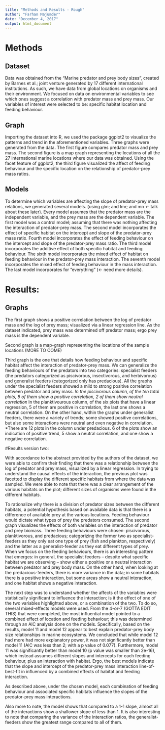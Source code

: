 ```yaml
---
title: "Methods and Results - Rough"
author: "Farhan Majumder"
date: "December 4, 2017"
output: html_document
---
```


# Methods 

## Dataset
Data was obtained from the “Marine predator and prey body sizes”, created by Barnes et al.; joint venture generated by 17 different international institutions. As such, we have data from global locations on organisms and their environment. We focused on data on environmental variables to see which ones suggest a correlation with predator mass and prey mass. Our variables of interest were selected to be: specific habitat location and feeding behaviour. 

## Graph
Importing the dataset into R, we used the package ggplot2 to visualize the patterns and trend in the aforementioned variables. Three graphs were generated from the data. The first figure compares predator mass and prey mass. The second figure is a map graph representing the locations of all the 27 international marine locations where our data was obtained. Using the facet feature of ggplot2, the third figure visualized the affect of feeding behaviour and the specific location on the relationship of predator-prey mass ratios.

## Models
To determine which variables are affecting the slope of predator-prey mass relations, we generated several models. (using glm; and lmr; and mn <- talk about these later). Every model assumes that the predator mass are the independent variable, and the prey mass are the dependent variable. The first model was a control model; assuming that there was nothing affecting the interaction of predator-prey mass. The second model incorporates the effect of specific habitat on the intercept and slope of the predator-prey mass ratio. Fourth model incorporates the effect of feeding behaviour on the intercept and slope of the predator-prey mass ratio.  The third model incorporates the additive effect of both specific habitat and feeding behaviour. The sixth model incorporates the mixed effect of habitat on feeding behaviour in the predator-prey mass interaction. The seventh model incorporates the mixed effect of feeding behaviour in the mass interaction. The last model incorporates for “everything” (<- need more details).  


# Results: 

## Graphs
The first graph shows a positive correlation between the log of predator mass and the log of prey mass; visualized via a linear regression line. As the dataset indicated, prey mass was determined off predator mass; ergo prey mass is the dependent variable. 

Second graph is a map-graph representing the locations of the sample locations (MORE TO COME) 

Third graph is the one that details how feeding behaviour and specific habitat affect the interaction of predator-prey mass. We can generalize the feeding behaviours of the predators into two categories: specialist feeders (the predators categorized as piscivorous, insectivorous, and herbivorous) and generalist feeders (categorized only has predacious). All the graphs under the specialist feeders showed a mild to strong positive correlation between predator and prey mass. 
*In the piscivorous column, of the ten total plots, 8 of them show a positive correlation, 2 of them show neutral correlation
*In the planktivourous column, of the six plots that have a linear regression, 5 of them are positive in correlation, the last one shows a neutral correlation.
On the other hand, within the graphs under generalist feeders, there were a variety of trends; some showed positive correlations, but also some interactions were neutral and even negative in correlation. 
*There are 12 plots in the column under predacious. 6 of the plots show an indication of positive trend, 5 show a neutral correlation, and one show a negative correlation. 



#Results version two: 

With accordance to the abstract provided by the authors of the dataset, we were able to confirm their finding that there was a relationship between the log of predator and prey mass, visualized by a linear regression. In trying to understand the causal effects of the interaction, the previous plot was facetted to display the different specific habitats from where the data was sampled. We were able to note that there was a clear arrangement of the various habitats on the plot; different sizes of organisms were found in the different habitats.   

To rationalize why there is a division of predator sizes between the different habitats, a potential hypothesis based on available data is that there is a difference of available prey at the various locations. Feeding behaviour would dictate what types of prey the predators consumed. The second graph visualizes the effects of both variables on the interaction of predator and prey biomass. Three feeding behaviours were chosen: piscivorous, planktivorous, and predacious; categorizing the former two as specialist-feeders as they only eat one type of prey (fish and plankton, respectively) and the latter as a generalist-feeder as they eat different types of prey. When we focus on the feeding behaviours, there is an interesting pattern that emerges: in general, the specialist feeders – despite what specific habitat we are observing – show either a positive or a neutral interaction between predator and prey body mass. On the other hand, when looking at the predacious-feeders, there is more variance in the data; in some habitats there is a positive interaction, but some areas show a neutral interaction, and one habitat shows a negative interaction. 

The next step was to understand whether the affects of the variables were statistically significant to influence the interaction; is it the effect of one of the two variables highlighted above, or a combination of the two. To do so, several mixed-effects models were used. From the 4-or-7 (GOTTA EDIT THIS) that were completed, the most influential model pointed to a combined effect of location and feeding behaviour; this was determined through an AIC analysis done on the models. Specifically, based on the results, model 11 and model 12 appear to best explain predator-prey body size relationships in marine ecosystems. We concluded that while model 12 had more had more explanatory power, it was not significantly better than model 11 (AIC was less than 2; with a p value of 0.077). Furthermore, model 11 was significantly better than model 10 (p value was smaller than 2e-16), which instead assumes different slopes and intercepts for each feeding behaviour, plus an interaction with habitat. Ergo, the best models indicate that the slope and intercept of the predator-prey mass interaction line-of-best-fit in influenced by a combined effects of habitat and feeding interaction. 

As described above, under the chosen model, each combination of feeding behaviour and associated specific habitats influence the slopes of the predator-prey mass interactions. 

Also more to note, the model shows that compared to a 1-1 slope, almost all of the interactions show a shallower slope of less than 1. It is also interesting to note that comparing the variance of the interaction ratios, the generalist-feeders show the greatest range compared to all of them.


